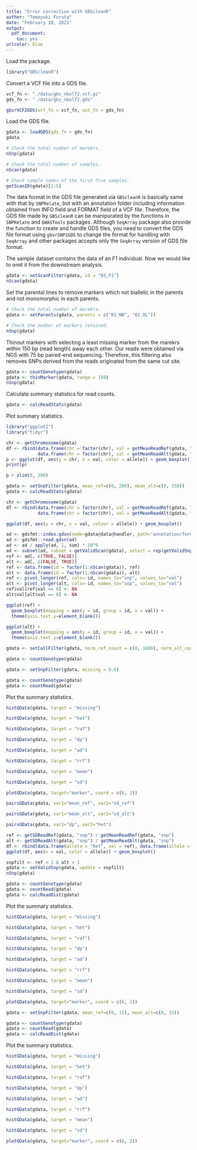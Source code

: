 ```yaml
---
title: "Error correction with GBScleanR"
author: "Tomoyuki Furuta"
date: "February 10, 2021"
output: 
  pdf_document:
    toc: yes
urlcolor: blue
---
```


\section{Overview}

\section{Data QC and filtering.}

Load the package.
```r
library("GBScleanR")
```


Convert a VCF file into a GDS file.
```r
vcf_fn <- "./data/gbs_nbolf2.vcf.gz"
gds_fn <- "./data/gbs_nbolf2.gds"
```
```r
gbsrVCF2GDS(vcf_fn = vcf_fn, out_fn = gds_fn)
```


Load the GDS file.
```r
gdata <- loadGDS(gds_fn = gds_fn)
gdata
```


```r
# Check the total number of marekrs.
nSnp(gdata)

# Check the total number of samples.
nScan(gdata)

# Check sample names of the first five samples.
getScanID(gdata)[1:5]
```

The data format in the GDS file generated via `GBScleanR` is basically same with that by `SNPRelate`, but with an annotation folder including information obtained from INFO field and FORMAT field of a VCF file. Therefore, the GDS file made by `GBScleanR` can be manipurated by the functions in `SNPRelate` and `GWASTools` packages. Although `SeqArray` package also provide the function to create and handle GDS files, you need to convert the GDS file format using `gbsrSNP2GDS` to change the format for handling with `SeqArray` and other packages accepts only the `SeqArray` version of GDS file format.


The sample dataset contains the data of an F1 individual. Now we would like to omit it from the downstream analysis.
```r
gdata <- setScanFilter(gdata, id = "03_F1")
nScan(gdata)
```


Set the parental lines to remove markers which not biallelic in the parents and not monomorphic in each parents.
```r
# Check the total number of marekrs.
gdata <- setParents(gdata, parents = c("01_NB", "02_OL"))

# Check the number of markers retained.
nSnp(gdata)
```


Thinout markers with selecting a least missing marker from the marekrs within 150 bp (read length) away each other. Our reads were obtained via NGS with 75 bp paired-end sequencing. Therefore, this filtering also removes SNPs derived from the reads originated from the same cut site.
```r
gdata <- countGenotype(gdata)
gdata <- thinMarker(gdata, range = 150)
nSnp(gdata)
```


Calculate summary statistics for read counts.
```r
gdata <- calcReadStats(gdata)
```


Plot summary statistics.
```r
library("ggplot2")
library("tidyr")
```
```r
chr <- getChromosome(gdata)
df <- rbind(data.frame(chr = factor(chr), val = getMeanReadRef(gdata, "snp"), allele = "Ref"),
            data.frame(chr = factor(chr), val = getMeanReadAlt(gdata, "snp"), allele = "Alt"))
p <- ggplot(df, aes(y = chr, x = val, color = allele)) + geom_boxplot()
print(p)
```

```r
p + xlim(0, 200)
```


```r
gdata <- setSnpFilter(gdata, mean_ref=c(0, 200), mean_alt=c(0, 150))
gdata <- calcReadStats(gdata)
```
```r
chr <- getChromosome(gdata)
df <- rbind(data.frame(chr = factor(chr), val = getMeanReadRef(gdata, "snp"), allele = "Ref"),
            data.frame(chr = factor(chr), val = getMeanReadAlt(gdata, "snp"), allele = "Alt"))

ggplot(df, aes(y = chr, x = val, colour = allele)) + geom_boxplot()
```


```r
ad <- gdsfmt::index.gdsn(node=gdata@data@handler, path="annotation/format/AD/data")
ad <- gdsfmt::read.gdsn(ad)
ad <- ad / apply(ad, 1, sum) * 10^6
ad <- subset(ad, subset = getValidScan(gdata), select = rep(getValidSnp(gdata), each=2))
ref <- ad[, c(TRUE, FALSE)]
alt <- ad[, c(FALSE, TRUE)]
ref <- data.frame(id = factor(1:nScan(gdata)), ref)
alt <- data.frame(id = factor(1:nScan(gdata)), alt)
ref <- pivot_longer(ref, cols=-id, names_to="snp", values_to="val")
alt <- pivot_longer(alt, cols=-id, names_to="snp", values_to="val")
ref$val[ref$val == 0] <- NA
alt$val[alt$val == 0] <- NA
```
```r
ggplot(ref) +
  geom_boxplot(mapping = aes(y = id, group = id, x = val)) +
  theme(axis.text.y=element_blank())
```


```r
ggplot(alt) +
  geom_boxplot(mapping = aes(y = id, group = id, x = val)) +
  theme(axis.text.y=element_blank())
```


```r
gdata <- setCallFilter(gdata, norm_ref_count = c(0, 1000), norm_alt_count = c(0, 750))
```


```r
gdata <- countGenotype(gdata)
```


```r
gdata <- setSnpFilter(gdata, missing = 0.8)
```

```r
gdata <- countGenotype(gdata)
gdata <- countRead(gdata)
```

Plot the summary statistics.
```r
histGData(gdata, target = "missing")
```
```r
histGData(gdata, target = "het")
```
```r
histGData(gdata, target = "raf")
```
```r
histGData(gdata, target = "dp")
```
```r
histGData(gdata, target = "ad")
```
```r
histGData(gdata, target = "rrf")
```
```r
histGData(gdata, target = "mean")
```
```r
histGData(gdata, target = "sd")
```
```r
plotGData(gdata, target="marker", coord = c(6, 2))
```
```r
pairsGData(gdata, var1="mean_ref", var2="sd_ref")
```
```r
pairsGData(gdata, var1="mean_alt", var2="sd_alt")
```

```r
pairsGData(gdata, var1="dp", var2="het")
```

```r
ref <- getSDReadRef(gdata, "snp") / getMeanReadRef(gdata, "snp")
alt <- getSDReadAlt(gdata, "snp") / getMeanReadAlt(gdata, "snp")
df <- rbind(data.frame(allele = "Ref", val = ref), data.frame(allele = "Alt", val = alt))
ggplot(df, aes(x = val, color = allele)) + geom_boxplot()
```


```r
snpfilt <- ref < 1 & alt < 1
gdata <- setValidSnp(gdata, update = snpfilt)
nSnp(gdata)
```


```r
gdata <- countGenotype(gdata)
gdata <- countRead(gdata)
gdata <- calcReadDist(gdata)
```

Plot the summary statistics.
```r
histGData(gdata, target = "missing")
```
```r
histGData(gdata, target = "het")
```
```r
histGData(gdata, target = "raf")
```
```r
histGData(gdata, target = "dp")
```
```r
histGData(gdata, target = "ad")
```
```r
histGData(gdata, target = "rrf")
```
```r
histGData(gdata, target = "mean")
```
```r
histGData(gdata, target = "sd")
```
```r
plotGData(gdata, target="marker", coord = c(6, 2))
```

```r
gdata <- setSnpFilter(gdata, mean_ref=c(0, 15), mean_alt=c(0, 15))
```
```r
gdata <- countGenotype(gdata)
gdata <- countRead(gdata)
gdata <- calcReadDist(gdata)
```

Plot the summary statistics.
```r
histGData(gdata, target = "missing")
```
```r
histGData(gdata, target = "het")
```
```r
histGData(gdata, target = "raf")
```
```r
histGData(gdata, target = "dp")
```
```r
histGData(gdata, target = "ad")
```
```r
histGData(gdata, target = "rrf")
```
```r
histGData(gdata, target = "mean")
```
```r
histGData(gdata, target = "sd")
```
```r
plotGData(gdata, target="marker", coord = c(6, 2))
```


